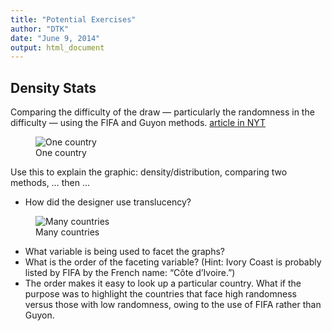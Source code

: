 ```yaml
---
title: "Potential Exercises"
author: "DTK"
date: "June 9, 2014"
output: html_document
---
```


## Density Stats

Comparing the difficulty of the draw --- particularly the randomness in the difficulty --- using the FIFA and Guyon methods. [article in NYT](http://www.nytimes.com/interactive/2014/06/03/upshot/world-cup-draw-simulation.html)

![One country](WorldCup1.png)


Use this to explain the graphic: density/distribution, comparing two methods,  ... then ...

* How did the designer use translucency?

![Many countries](WorldCup2.png)

* What variable is being used to facet the graphs?
* What is the order of the faceting variable? (Hint: Ivory Coast is probably listed by FIFA by the French name: "Côte d'Ivoire.")
* The order makes it easy to look up a particular country.  What if the purpose was to highlight the countries that face high randomness versus those with low randomness, owing to the use of FIFA rather than Guyon.

